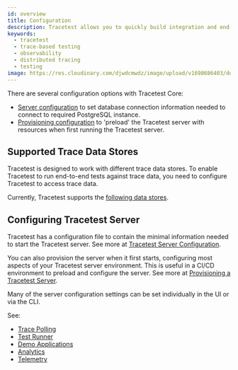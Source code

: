 ```yaml
---
id: overview
title: Configuration
description: Tracetest allows you to quickly build integration and end-to-end tests, powered by your OpenTelemetry traces. Learn how to get started with creating tests once you open Tracetest.
keywords:
  - tracetest
  - trace-based testing
  - observability
  - distributed tracing
  - testing
image: https://res.cloudinary.com/djwdcmwdz/image/upload/v1698686403/docs/Blog_Thumbnail_14_rsvkmo.jpg
---
```


There are several configuration options with Tracetest Core:

- [Server configuration](./server) to set database connection information needed to connect to required PostgreSQL instance.
- [Provisioning configuration](./provisioning) to 'preload' the Tracetest server with resources when first running the Tracetest server.

## Supported Trace Data Stores

Tracetest is designed to work with different trace data stores. To enable Tracetest to run end-to-end tests against trace data, you need to configure Tracetest to access trace data.

Currently, Tracetest supports the [following data stores](../../configuration/overview).

## Configuring Tracetest Server

Tracetest has a configuration file to contain the minimal information needed to start the Tracetest server. See more at [Tracetest Server Configuration](./server).

You can also provision the server when it first starts, configuring most aspects of your Tracetest server environment. This is useful in a CI/CD environment to preload and configure the server. See more at [Provisioning a Tracetest Server](./provisioning).

Many of the server configuration settings can be set individually in the UI or via the CLI.

See:

- [Trace Polling](../../configuration/trace-polling.md)
- [Test Runner](../../configuration/test-runner.md)
- [Demo Applications](../../configuration/demo.md)
- [Analytics](./analytics.mdx)
- [Telemetry](./telemetry.mdx)
